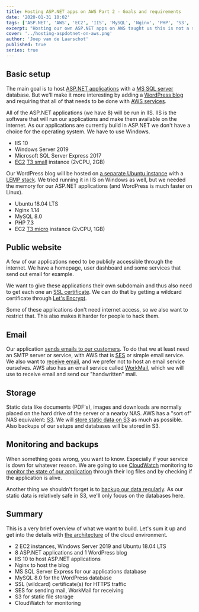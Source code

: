 ```yaml
---
title: Hosting ASP.NET apps on AWS Part 2 - Goals and requirements
date: '2020-01-31 10:02'
tags: ['ASP.NET', 'AWS', 'EC2', 'IIS', 'MySQL', 'Nginx', 'PHP', 'S3', 'SES', 'SQL server', 'SSL', 'Ubuntu', 'Windows', 'WordPress']
excerpt: "Hosting our own ASP.NET apps on AWS taught us this is not a side project. In part 2 we describe what our goals and requirements were."
cover: '../hosting-aspdotnet-on-aws.png'
author: 'Joep van de Laarschot'
published: true
series: true
---
```



## Basic setup

The main goal is to host [ASP.NET applications](../hosting-asp-net-apps-aws-part-10-asp-net-sites-in-iis/) with a [MS SQL server](../hosting-asp-net-apps-aws-part-11-database-in-ms-sql/) database. But we'll make it more interesting by adding a [WordPress blog](../hosting-asp-net-apps-on-aws-part-12-wordpress-hosting-on-lemp-ssl-s3/) and requiring that all of that needs to be done with [AWS services](../hosting-asp-net-apps-aws-appendix-a-aws-services/).

All of the ASP.NET applications (we have 8) will be run in IIS. IIS is the software that will run our applications and make them available on the internet. As our applications are currently build in ASP.NET we don't have a choice for the operating system. We have to use Windows.

- IIS 10
- Windows Server 2019
- Microsoft SQL Server Express 2017
- [EC2](https://aws.amazon.com/ec2/) [T3 small](https://aws.amazon.com/ec2/instance-types/) instance (2vCPU, 2GB)

Our WordPress blog will be hosted on [a separate Ubuntu instance](../hosting-asp-net-apps-aws-part-6-servers-in-ec2-part-2/) with a [LEMP stack](https://lemp.io/). We tried running it in IIS on Windows as well, but we needed the memory for our ASP.NET applications (and WordPress is much faster on Linux).

- Ubuntu 18.04 LTS
- Nginx 1.14
- MySQL 8.0
- PHP 7.3
- EC2 [T3 micro](https://aws.amazon.com/ec2/instance-types/) instance (2vCPU, 1GB)

## Public website

A few of our applications need to be publicly accessible through the internet. We have a homepage, user dashboard and some services that send out email for example.

We want to give these applications their own subdomain and thus also need to get each one an [SSL certificate](../hosting-asp-net-apps-aws-part-12-ssl-certificates-in-iis/). We can do that by getting a wildcard certificate through [Let's Encrypt](https://letsencrypt.org/).

Some of these applications don't need internet access, so we also want to restrict that. This also makes it harder for people to hack them.

## Email

Our application [sends emails to our customers](../hosting-asp-net-apps-aws-part-8-email-with-workmail-and-ses/). To do that we at least need an SMTP server or service, with AWS that is [SES](https://aws.amazon.com/ses/) or simple email service. We also want to [receive email](../hosting-asp-net-apps-aws-part-8-email-with-workmail-and-ses/), and we prefer not to host an email service ourselves. AWS also has an email service called [WorkMail](https://aws.amazon.com/workmail/), which we will use to receive email and send our "handwritten" mail.

## Storage

Static data like documents (PDF's), images and downloads are normally placed on the hard drive of the server or a nearby NAS. AWS has a "sort of" NAS equivalent: [S3](https://aws.amazon.com/s3/). We will [store static data on S3](../hosting-asp-net-apps-aws-part-9-file-storage-on-s3/) as much as possible. Also backups of our setups and databases will be stored in S3.

## Monitoring and backups

When something goes wrong, you want to know. Especially if your service is down for whatever reason. We are going to use [CloudWatch](https://aws.amazon.com/cloudwatch/) monitoring to [monitor the state of our application](../hosting-asp-net-apps-aws-part-14-monitoring-with-cloudwatch/) through their log files and by checking if the application is alive.

Another thing we shouldn't forget is to [backup our data regularly](../hosting-asp-net-apps-aws-part-15-backup-scripting/). As our static data is relatively safe in S3, we'll only focus on the databases here.

## Summary

This is a very brief overview of what we want to build. Let's sum it up and get into the details with [the architecture](../hosting-asp-net-apps-aws-part-3-architecture/) of the cloud environment.

- 2 EC2 instances, Windows Server 2019 and Ubuntu 18.04 LTS
- 8 ASP.NET applications and 1 WordPress blog
- IIS 10 to host ASP.NET applications
- Nginx to host the blog
- MS SQL Server Express for our applications database
- MySQL 8.0 for the WordPress database
- SSL (wildcard) certificate(s) for HTTPS traffic
- SES for sending mail, WorkMail for receiving
- S3 for static file storage
- CloudWatch for monitoring

